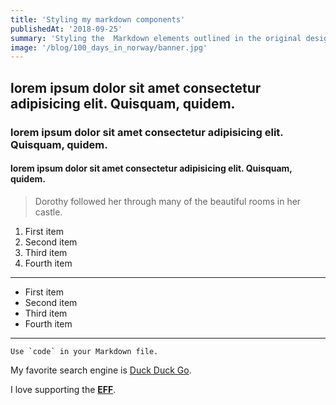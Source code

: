 ```yaml
---
title: 'Styling my markdown components'
publishedAt: '2018-09-25'
summary: 'Styling the  Markdown elements outlined in the original design document.'
image: '/blog/100_days_in_norway/banner.jpg'
---
```


## lorem ipsum dolor sit amet consectetur adipisicing elit. Quisquam, quidem. 

###  lorem ipsum dolor sit amet consectetur adipisicing elit. Quisquam, quidem.

#### lorem ipsum dolor sit amet consectetur adipisicing elit. Quisquam, quidem.


> Dorothy followed her through many of the beautiful rooms in her castle.


1.   First item
2.   Second item
3.   Third item
4.   Fourth item 

--- 

- First item
- Second item
- Third item
- Fourth item 

---




``Use `code` in your Markdown file.``


My favorite search engine is [Duck Duck Go](https://duckduckgo.com).

I love supporting the **[EFF](https://eff.org)**.